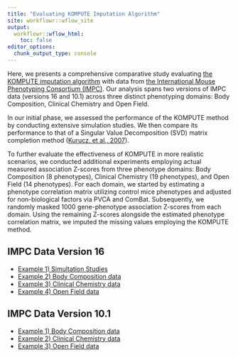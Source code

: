 ```yaml
---
title: "Evaluating KOMPUTE Imputation Algorithm"
site: workflowr::wflow_site
output:
  workflowr::wflow_html:
    toc: false
editor_options:
  chunk_output_type: console
---
```



Here, we presents a comprehensive comparative study evaluating [the KOMPUTE imputation algorithm](https://github.com/statsleelab/kompute) with data from [the International Mouse Phenotyping Consortium (IMPC)](https://www.mousephenotype.org/). Our analysis spans two versions of IMPC data (versions 16 and 10.1) across three distinct phenotyping domains: Body Composition, Clinical Chemistry and Open Field. 

In our initial phase, we assessed the performance of the KOMPUTE method by conducting extensive simulation studies. We then compare its performance to that of a Singular Value Decomposition (SVD) matrix completion method ([Kurucz, et al., 2007](https://www.cs.uic.edu/~liub/KDD-cup-2007/proceedings/missing-value-Kurucz.pdf)).

To further evaluate the effectiveness of KOMPUTE in more realistic scenarios, we conducted additional experiments employing actual measured association Z-scores from three phenotype domains: Body Composition (8 phenotypes), Clinical Chemistry (19 phenotypes), and Open Field (14 phenotypes). For each domain, we started by estimating a phenotype correlation matrix utilizing control mice phenotypes and adjusted for non-biological factors via PVCA and ComBat. Subsequently, we randomly masked 1000 gene-phenotype association Z-scores from each domain. Using the remaining Z-scores alongside the estimated phenotype correlation matrix, we imputed the missing values employing the KOMPUTE method. 


## IMPC Data Version 16
* [Example 1) Simultation Studies](kompute_test_sim_v16.html)
* [Example 2) Body Composition data](kompute_test_BC_v16.html)
* [Example 3) Clinical Chemistry data](kompute_test_CC_v16.html)
* [Example 4) Open Field data](kompute_test_OF_v16.html)


## IMPC Data Version 10.1
* [Example 1) Body Composition data](kompute_test_BC_v10.1.html)
* [Example 2) Clinical Chemistry data](kompute_test_CC_v10.1.html)
* [Example 3) Open Field data](kompute_test_OF_v10.1.html)


